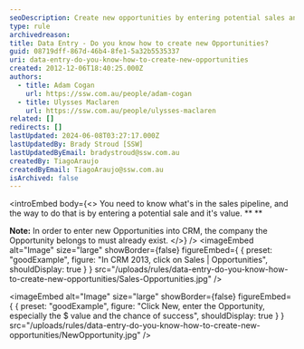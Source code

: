 ```yaml
---
seoDescription: Create new opportunities by entering potential sales and their values into CRM, ensuring the company exists beforehand.
type: rule
archivedreason:
title: Data Entry - Do you know how to create new Opportunities?
guid: 08719dff-867d-46b4-8fe1-5a32b5535337
uri: data-entry-do-you-know-how-to-create-new-opportunities
created: 2012-12-06T18:40:25.000Z
authors:
  - title: Adam Cogan
    url: https://ssw.com.au/people/adam-cogan
  - title: Ulysses Maclaren
    url: https://ssw.com.au/people/ulysses-maclaren
related: []
redirects: []
lastUpdated: 2024-06-08T03:27:17.000Z
lastUpdatedBy: Brady Stroud [SSW]
lastUpdatedByEmail: bradystroud@ssw.com.au
createdBy: TiagoAraujo
createdByEmail: TiagoAraujo@ssw.com.au
isArchived: false
---
```


<introEmbed
  body={<>
You need to know what's in the sales pipeline, and the way to do that is by entering a potential sale and it's value.
\*\*
\*\*

**Note:** In order to enter new Opportunities into CRM, the company the Opportunity belongs to must already exist.
  </>}
/>
<imageEmbed
  alt="Image"
  size="large"
  showBorder={false}
  figureEmbed={ {
    preset: "goodExample",
    figure: "In CRM 2013, click on Sales | Opportunities",
    shouldDisplay: true
  } }
  src="/uploads/rules/data-entry-do-you-know-how-to-create-new-opportunities/Sales-Opportunities.jpg"
/>

<imageEmbed
  alt="Image"
  size="large"
  showBorder={false}
  figureEmbed={ {
    preset: "goodExample",
    figure: "Click New, enter the Opportunity, especially the $ value and the chance of success",
    shouldDisplay: true
  } }
  src="/uploads/rules/data-entry-do-you-know-how-to-create-new-opportunities/NewOpportunity.jpg"
/>
